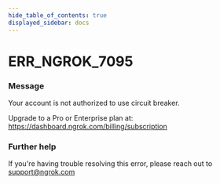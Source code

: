 ```yaml
---
hide_table_of_contents: true
displayed_sidebar: docs
---
```



# ERR_NGROK_7095

### Message
Your account is not authorized to use circuit breaker. 

Upgrade to a Pro or Enterprise plan at: https://dashboard.ngrok.com/billing/subscription

<ErrorDetails error='err_ngrok_7095' />


### Further help
If you're having trouble resolving this error, please reach out to [support@ngrok.com](mailto:support@ngrok.com?subject=Help%20with%20ERR_NGROK_7095)


